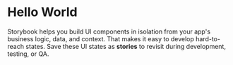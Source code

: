 
<Meta title="Example/Introduction" />

# Hello World

Storybook helps you build UI components in isolation from your app's business logic, data, and context.
That makes it easy to develop hard-to-reach states. Save these UI states as **stories** to revisit during development, testing, or QA.
